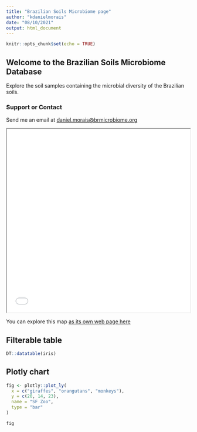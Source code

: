 ---
title: "Brazilian Soils Microbiome page"
author: "kdanielmorais"
date: "08/10/2021"
output: html_document
---

```{r setup, include=FALSE}
knitr::opts_chunk$set(echo = TRUE)
```
## Welcome to the Brazilian Soils Microbiome Database
Explore the soil samples containing the microbial diversity of the Brazilian soils.
 

### Support or Contact

Send me an email at [daniel.morais@brmicrobiome.org](mailto:daniel.morais@brmicrobiome.org)

<iframe src="soils_map.html" height="500" width="500" data-external="1"></iframe>

You can explore this map [as its own web page here](soils_map.html)


## Filterable table
```{r, echo=FALSE}
DT::datatable(iris)
```

## Plotly chart
```{r, echo=FALSE}
fig <- plotly::plot_ly(
  x = c("giraffes", "orangutans", "monkeys"),
  y = c(20, 14, 23),
  name = "SF Zoo",
  type = "bar"
)

fig
```